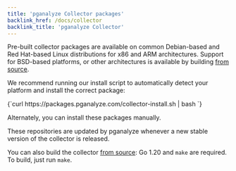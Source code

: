 ```yaml
---
title: 'pganalyze Collector packages'
backlink_href: /docs/collector
backlink_title: 'pganalyze Collector'
---
```



Pre-built collector packages are available on common Debian-based and Red Hat-based Linux
distributions for x86 and ARM architectures. Support for BSD-based platforms, or other
architectures is available by building [from source](https://github.com/pganalyze/collector).

We recommend running our install script to automatically detect your platform and
install the correct package:

<CodeBlock language="bash">
{`curl https://packages.pganalyze.com/collector-install.sh | bash
`}
</CodeBlock>

Alternately, you can install these packages manually.

<CollectorPkgInstallInstructions />

These repositories are updated by pganalyze whenever a new stable version of the
collector is released.

You can also build the collector [from source](https://github.com/pganalyze/collector): Go 1.20 and
`make` are required. To build, just run `make`.

